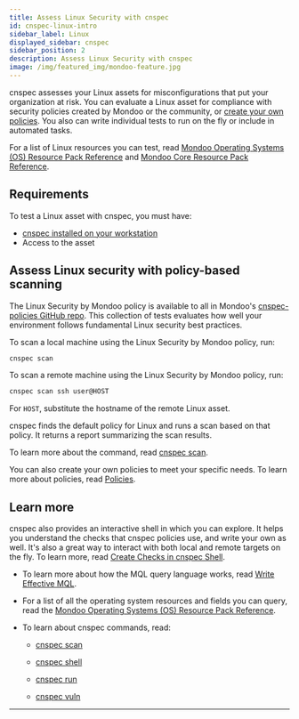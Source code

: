 ```yaml
---
title: Assess Linux Security with cnspec
id: cnspec-linux-intro
sidebar_label: Linux
displayed_sidebar: cnspec
sidebar_position: 2
description: Assess Linux Security with cnspec
image: /img/featured_img/mondoo-feature.jpg
---
```


cnspec assesses your Linux assets for misconfigurations that put your organization at risk. You can evaluate a Linux asset for compliance with security policies created by Mondoo or the community, or [create your own policies](/cnspec/cnspec-policies/). You also can write individual tests to run on the fly or include in automated tasks.

For a list of Linux resources you can test, read [Mondoo Operating Systems (OS) Resource Pack Reference](/mql/resources/os-pack/) and [Mondoo Core Resource Pack Reference](/mql/resources/core-pack/).

## Requirements

To test a Linux asset with cnspec, you must have:

- [cnspec installed on your workstation](/cnspec/)
- Access to the asset

## Assess Linux security with policy-based scanning

The Linux Security by Mondoo policy is available to all in Mondoo's [cnspec-policies GitHub repo](https://github.com/mondoohq/cnspec-policies/tree/main/core). This collection of tests evaluates how well your environment follows fundamental Linux security best practices.

To scan a local machine using the Linux Security by Mondoo policy, run:

```bash
cnspec scan
```

To scan a remote machine using the Linux Security by Mondoo policy, run:

```bash
cnspec scan ssh user@HOST
```

For `HOST`, substitute the hostname of the remote Linux asset.

cnspec finds the default policy for Linux and runs a scan based on that policy. It returns a report summarizing the scan results.

To learn more about the command, read [cnspec scan](/cnspec/cli/cnspec_scan/).

You can also create your own policies to meet your specific needs. To learn more about policies, read [Policies](/cnspec/cnspec-policies/).

## Learn more

cnspec also provides an interactive shell in which you can explore. It helps you understand the checks that cnspec policies use, and write your own as well. It's also a great way to interact with both local and remote targets on the fly. To learn more, read [Create Checks in cnspec Shell](/cnspec/cnspec-scan/).

- To learn more about how the MQL query language works, read [Write Effective MQL](/mql/mql.write/).

- For a list of all the operating system resources and fields you can query, read the [Mondoo Operating Systems (OS) Resource Pack Reference](/mql/resources/os-pack/).

- To learn about cnspec commands, read:

  - [cnspec scan](/cnspec/cli/cnspec_scan/)

  - [cnspec shell](/cnspec/cli/cnspec_shell/)

  - [cnspec run](/cnspec/cli/cnspec_run/)

  - [cnspec vuln](/cnspec/cli/cnspec_vuln/)

---
